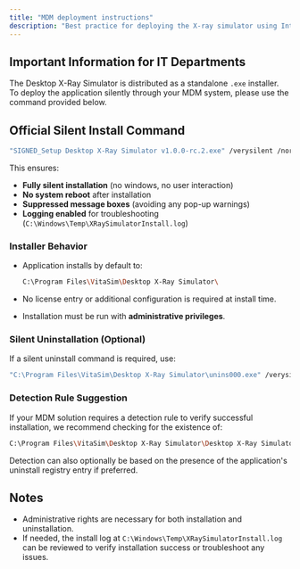```yaml
---
title: "MDM deployment instructions"
description: "Best practice for deploying the X-ray simulator using Intune or other MDM systems"
---
```


## Important Information for IT Departments

The Desktop X-Ray Simulator is distributed as a standalone `.exe` installer.\
To deploy the application silently through your MDM system, please use the command provided below.

## Official Silent Install Command

```bash
"SIGNED_Setup Desktop X-Ray Simulator v1.0.0-rc.2.exe" /verysilent /norestart /suppressmsgboxes /log="C:\Windows\Temp\XRaySimulatorInstall.log"
```

This ensures:

- **Fully silent installation** (no windows, no user interaction)
- **No system reboot** after installation
- **Suppressed message boxes** (avoiding any pop-up warnings)
- **Logging enabled** for troubleshooting (`C:\Windows\Temp\XRaySimulatorInstall.log`)

### Installer Behavior

- Application installs by default to:

  ```bash
  C:\Program Files\VitaSim\Desktop X-Ray Simulator\
  ```
- No license entry or additional configuration is required at install time.
- Installation must be run with **administrative privileges**.

### Silent Uninstallation (Optional)

If a silent uninstall command is required, use:

```bash
"C:\Program Files\VitaSim\Desktop X-Ray Simulator\unins000.exe" /verysilent /norestart /suppressmsgboxes /log="C:\Windows\Temp\XRaySimulatorUninstall.log"
```

### Detection Rule Suggestion

If your MDM solution requires a detection rule to verify successful installation, we recommend checking for the existence of:

```bash
C:\Program Files\VitaSim\Desktop X-Ray Simulator\Desktop X-Ray Simulator.exe
```

Detection can also optionally be based on the presence of the application's uninstall registry entry if preferred.

## Notes

- Administrative rights are necessary for both installation and uninstallation.
- If needed, the install log at `C:\Windows\Temp\XRaySimulatorInstall.log` can be reviewed to verify installation success or troubleshoot any issues.